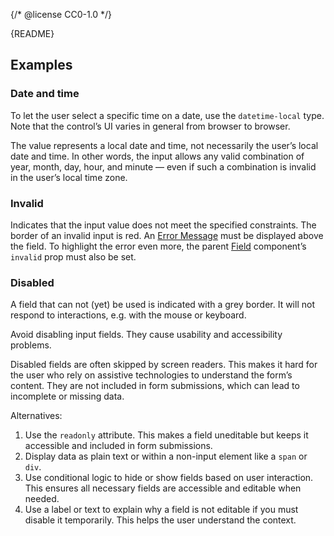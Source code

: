 {/* @license CC0-1.0 */}


<Meta of={DateInputStories} />

<Markdown>{README}</Markdown>

<Primary />

<Controls />

## Examples

### Date and time

To let the user select a specific time on a date, use the `datetime-local` type.
Note that the control’s UI varies in general from browser to browser.

The value represents a local date and time, not necessarily the user’s local date and time.
In other words, the input allows any valid combination of year, month, day, hour, and minute — even if such a combination is invalid in the user’s local time zone.

<Canvas of={DateInputStories.DateTime} />

### Invalid

Indicates that the input value does not meet the specified constraints.
The border of an invalid input is red.
An [Error Message](?path=/docs/components-forms-error-message--docs) must be displayed above the field.
To highlight the error even more, the parent [Field](?path=/docs/components-forms-field--docs) component’s `invalid` prop must also be set.

<Canvas of={DateInputStories.Invalid} />

### Disabled

A field that can not (yet) be used is indicated with a grey border.
It will not respond to interactions, e.g. with the mouse or keyboard.

Avoid disabling input fields.
They cause usability and accessibility problems.

Disabled fields are often skipped by screen readers.
This makes it hard for the user who rely on assistive technologies to understand the form’s content.
They are not included in form submissions, which can lead to incomplete or missing data.

Alternatives:

1. Use the `readonly` attribute.
   This makes a field uneditable but keeps it accessible and included in form submissions.
2. Display data as plain text or within a non-input element like a `span` or `div`.
3. Use conditional logic to hide or show fields based on user interaction.
   This ensures all necessary fields are accessible and editable when needed.
4. Use a label or text to explain why a field is not editable if you must disable it temporarily.
   This helps the user understand the context.

<Canvas of={DateInputStories.Disabled} />
